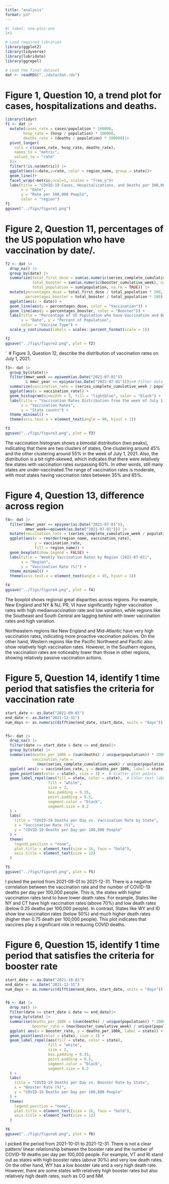 ```yaml
---
title: "analysis"
format: pdf
---
```


```r
#| label: one-plus-one
1+1 
```


```r
# Load required libraries
library(ggplot2)
library(tidyverse)
library(lubridate)
library(ggrepel)

# Load the final dataset
dat <- readRDS("../data/dat.rds")
```

# Figure 1, Question 10, a trend plot for cases, hospitalizations and deaths.

```r
library(tidyr)
f1 <- dat |>
  mutate(cases_rate = cases/population * 100000,
        hosp_rate = (hosp / population) * 100000,
        deaths_rate = (deaths / population) * 100000)|>
  pivot_longer(
    cols = c(cases_rate, hosp_rate, deaths_rate),
    names_to = "metric",
    values_to = "rate"
  )|>
  filter(!is.na(metric)) |>
  ggplot(aes(x=date,y=rate, color = region_name, group = state))+
  geom_line()+
  facet_wrap(~metric,ncol=1, scales = "free_y")+
  labs(title = "COVID-19 Cases, Hospitalizations, and Deaths per 100,000 People",
       x = "Date",
       y = "Rate per 100,000 People",
       color = "region") 
f1
ggsave("../figs/figure1.png")
```

# Figure 2, Question 11, percentages of the US population who have vaccination by date/.

```r
f2 <- dat |> 
  drop_na() |> 
  group_by(date) |> 
  summarize(total_first_dose = sum(as.numeric(series_complete_cumulative_week), na.rm = TRUE),
            total_booster = sum(as.numeric(booster_cumulative_week), na.rm = TRUE),
            total_population = sum(population, na.rm = TRUE)) |> 
  mutate(percentages_dose = total_first_dose / total_population * 100,
         percentages_booster = total_booster / total_population * 100)|>
  ggplot(aes(x = date)) +
  geom_line(aes(y = percentages_dose, color = "Vaccination")) +
  geom_line(aes(y = percentages_booster, color = "Booster")) +
  labs(title = "Percentage of US Population who have Vaccination and Booster",
       x = "Date", y = "Percent of Population",
       color = "Vaccine Type") +
  scale_y_continuous(labels = scales::percent_format(scale = 1))

f2
ggsave("../figs/figure2.png", plot = f2)
```

˜ \# Figure 3, Question 12, describe the distribution of vaccination rates on July 1, 2021.

```r
f3<- dat |> 
  group_by(state)|>
  filter(mmwr_week == epiweek(as.Date("2021-07-01")) 
         & mmwr_year == epiyear(as.Date("2021-07-01")))|># Filter data for July 1, 2021
  summarize(vaccination_rate = (series_complete_cumulative_week / population) * 100)|>
  ggplot(aes(x = vaccination_rate)) +
  geom_histogram(binwidth = 5, fill = "lightblue", color = "black") +
  labs(title = "Vaccination Rates Distribution from the week of July 1, 2021",
       x = "Vaccination Rates", 
       y = "State counts") +
  theme_minimal() +
  theme(axis.text.x = element_text(angle = 90, hjust = 1)) 

f3
ggsave("../figs/figure3.png", plot = f3)
```

The vaccination histogram shows a bimodal distribution (two peaks), indicating that there are two clusters of states, One clustering around 45% and the other clustering around 55% in the week of July 1, 2021. Also, the distribution is a bit right-skewed, which indicates that there were relatively few states with vaccination rates surpassing 60%. In other words, still many states are under-vaccinated.The range of vaccination rates is moderate, with most states having vaccination rates between 35% and 65%.

# Figure 4, Question 13, difference across region

```r
f4<- dat |> 
  filter(mmwr_year == epiyear(as.Date("2021-07-01")),
         mmwr_week==epiweek(as.Date("2021-07-01"))) |>
  mutate(vaccination_rate = (series_complete_cumulative_week / population) * 100) |>  
  ggplot(aes(x = reorder(region_name, vaccination_rate), 
             y = vaccination_rate, 
             fill = region_name)) + 
  geom_boxplot(show.legend = FALSE) + 
  labs(title = "Weekly Vaccination Rates by Region (2021-07-01)",
       x = "Region", 
       y = "Vaccination Rate (%)") +
  theme_minimal() +
  theme(axis.text.x = element_text(angle = 45, hjust = 1))  

f4
ggsave("../figs/figure4.png", plot = f4)
```

The boxplot shows regional great disparities across regions. For example, New England and NY & NJ, PR, VI have significantly higher vaccination rates with high medianvaccination rate and low variation, while regions like the Southeast and South Central are lagging behind with lower vaccination rates and high variation.

Northeastern regions like New England and Mid-Atlantic have very high vaccination rates, indicating more proactive vaccination policies. On the other hand, Western regions like the Pacific Northwest and Pacific also show relatively high vaccination rates. However, in the Southern regions, the vaccination rates are noticeably lower than those in other regions, showing relatively passive vaccination actions.

# Figure 5, Question 14, identify 1 time period that satisfies the criteria for vaccination rate

```r
start_date <- as.Date("2021-09-01")
end_date <- as.Date("2021-12-31")
num_days <- as.numeric(difftime(end_date, start_date, units = "days")) + 1


f5<- dat |>
  drop_na() |> 
  filter(date >= start_date & date <= end_date)|>
  group_by(state) |>
  summarise(deaths_per_100k = (sum(deaths) / unique(population)) * 100000/num_days,
            vaccination_rate = 
              (max(series_complete_cumulative_week) / unique(population)) * 100 )|>
  ggplot( aes(x = vaccination_rate, y = deaths_per_100k, label = state)) +
  geom_point(aes(color = state), size = 3) +  # Scatter plot points
  geom_label_repel(aes(fill = state, color = state),  # Color text labels
                   fill = "white", 
                   size = 3,           
                   box.padding = 0.35, 
                   point.padding = 0.5, 
                   segment.color = "black",
                   segment.size = 0.2        
  ) +
  labs(
    title = "COVID-19 Deaths per Day vs. Vaccination Rate by State",
    x = "Vaccination Rate (%)",
    y = "COVID-19 Deaths per Day per 100,000 People"
  ) +
  theme(
    legend.position = "none",  
    plot.title = element_text(size = 16, face = "bold"), 
    axis.title = element_text(size = 12) 
  )

f5
ggsave("../figs/figure5.png", plot = f5)
```

I picked the period from 2021-09-01 to 2021-12-31. There is a negative correlation between the vaccination rate and the number of COVID-19 deaths per day per 100,000 people. This is, the states with higher vaccination rates tend to have lower death rates. For example, States like NY and CT have high vaccination rates (above 70%) and low death rates (below 0.25 deaths per 100,000 people). In contrast, States like WY and ID show low vaccination rates (below 50%) and much higher death rates (higher than 0.75 death per 100,000 people). This plot indicates that vaccines play a significant role in reducing COVID deaths.

# Figure 6, Question 15, identify 1 time period that satisfies the criteria for booster rate

```r
start_date <- as.Date("2021-10-01")
end_date <- as.Date("2021-12-31")
num_days <- as.numeric(difftime(end_date, start_date, units = "days")) + 1


f6 <- dat |>
  drop_na() |> 
  filter(date >= start_date & date <= end_date)|>
  group_by(state) |>
  summarise(deaths_per_100k = (sum(deaths) / unique(population)) * 100000/num_days,
            booster_rate = (max(booster_cumulative_week) / unique(population)) * 100 )|>
  ggplot( aes(x = booster_rate, y = deaths_per_100k, label = state)) +
  geom_point(aes(color = state), size = 3) + 
  geom_label_repel(aes(fill = state, color = state),  
                   fill = "white", 
                   size = 3,           
                   box.padding = 0.35, 
                   point.padding = 0.5, 
                   segment.color = "black",
                   segment.size = 0.2        
  ) +
  labs(
    title = "COVID-19 Deaths per Day vs. Booster Rate by State",
    x = "Booster Rate (%)",
    y = "COVID-19 Deaths per Day per 100,000 People"
  ) +
  theme(
    legend.position = "none",  
    plot.title = element_text(size = 16, face = "bold"), 
    axis.title = element_text(size = 12) 
  )

f6
ggsave("../figs/figure6.png", plot = f6)
```

I picked the period from 2021-10-01 to 2021-12-31. There is not a clear pattern/ linear relationship between the booster rate and the number of COVID-19 deaths per day per 100,000 people. For example, VT and RI stand out as states with high booster rates (above 30%) and very low death rates. On the other hand, WY has a low booster rate and a very high death rate. However, there are some states with relatively high booster rates but also relatively high death rates, such as CO and NM.
